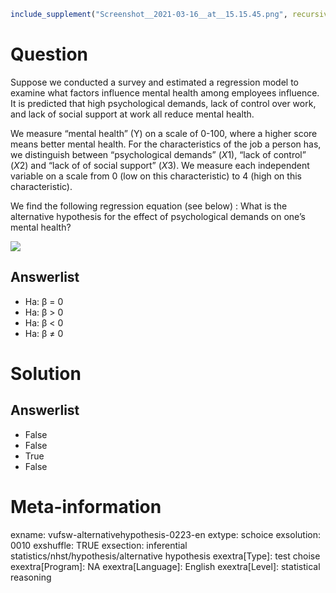 ```r
include_supplement("Screenshot__2021-03-16__at__15.15.45.png", recursive = TRUE)
```

Question
========
Suppose we conducted a survey and estimated a regression model to examine what factors influence mental health among employees influence. It is predicted that high psychological demands, lack of control over work, and lack of social support at work all reduce mental health.  
  
We measure "mental health" (Y) on a scale of 0-100, where a higher score means better mental health. For the characteristics of the job a person has, we distinguish between "psychological demands" (*X*1), "lack of control" (*X*2) and "lack of of social support" (*X*3). We measure each independent variable on a scale from 0 (low on this characteristic) to 4 (high on this characteristic).  
  
We find the following regression equation (see below) : What is the alternative hypothesis for the effect of psychological demands on one's mental health?  
  
![](Screenshot__2021-03-16__at__15.15.45.png)

Answerlist
----------
* Ha: β = 0
* Ha: β &gt; 0
* Ha: β &lt; 0
* Ha: β ≠ 0

Solution
========

Answerlist
----------
* False
* False
* True
* False

Meta-information
================
exname: vufsw-alternativehypothesis-0223-en
extype: schoice
exsolution: 0010
exshuffle: TRUE
exsection: inferential statistics/nhst/hypothesis/alternative hypothesis
exextra[Type]: test choise
exextra[Program]: NA
exextra[Language]: English
exextra[Level]: statistical reasoning

